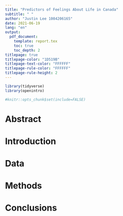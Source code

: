 ```yaml
---
title: "Predictors of Feelings About Life in Canada"
subtitle: " "
author: "Justin Lee 1004206165"
date: 2021-06-19
lang: "en"
output:
  pdf_document:
    template: report.tex
    toc: true
    toc_depth: 2
titlepage: true
titlepage-color: "1D519B"
titlepage-text-color: "FFFFFF"
titlepage-rule-color: "FFFFFF"
titlepage-rule-height: 2
---
```


```r
library(tidyverse)
library(openintro)

#knitr::opts_chunk$set(include=FALSE)
```

\newpage

# Abstract
 

# Introduction

# Data



# Methods








# Conclusions



\newpage
